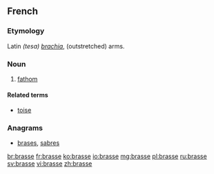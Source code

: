 ==French==

===Etymology===
Latin ''(tesa) [[brachia]]'', (outstretched) arms.

===Noun===
{{fr-noun|f|s}}

# [[fathom]]

====Related terms====
* [[toise]]

===Anagrams===
* [[brases#French|brases]], [[sabres#French|sabres]]

[[br:brasse]]
[[fr:brasse]]
[[ko:brasse]]
[[io:brasse]]
[[mg:brasse]]
[[pl:brasse]]
[[ru:brasse]]
[[sv:brasse]]
[[vi:brasse]]
[[zh:brasse]]